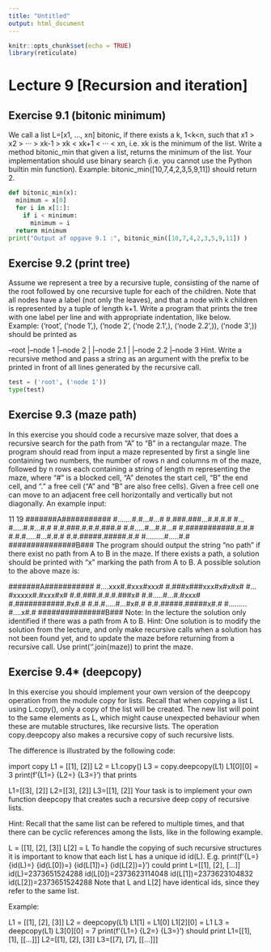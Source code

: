 ```yaml
---
title: "Untitled"
output: html_document
---
```


```r
knitr::opts_chunk$set(echo = TRUE)
library(reticulate)
```

# Lecture 9 [Recursion and iteration]

## Exercise 9.1 (bitonic minimum)

We call a list L=[x1, ..., xn] bitonic, if there exists a k, 1<k<n, such that x1 > x2 > ··· > xk-1 > xk < xk+1 < ··· < xn, i.e. xk is the minimum of the list. Write a method bitonic_min that given a list, returns the minimum of the list. Your implementation should use binary search (i.e. you cannot use the Python builtin min function).
Example: bitonic_min([10,7,4,2,3,5,9,11]) should return 2.

```python
def bitonic_min(x):
  minimum = x[0]
  for i in x[1:]:
    if i < minimum:
      minimum = i
  return minimum
print("Output af opgave 9.1 :", bitonic_min([10,7,4,2,3,5,9,11]) )
```

## Exercise 9.2 (print tree)

Assume we represent a tree by a recursive tuple, consisting of the name of the root followed by one recursive tuple for each of the children. Note that all nodes have a label (not only the leaves), and that a node with k children is represented by a tuple of length k+1. Write a program that prints the tree with one label per line and with appropriate indentation, like below.
Example: ('root', ('node 1',), ('node 2', ('node 2.1',), ('node 2.2',)), ('node 3',)) should be printed as

--root
  |--node 1
  |--node 2
  |  |--node 2.1
  |  |--node 2.2
  |--node 3
Hint. Write a recursive method and pass a string as an argument with the prefix to be printed in front of all lines generated by the recursive call.

```python
test = ('root', ('node 1'))
type(test)


```



## Exercise 9.3 (maze path)
In this exercise you should code a recursive maze solver, that does a recursive search for the path from "A" to "B" in a rectangular maze. The program should read from input a maze represented by first a single line containing two numbers, the number of rows n and columns m of the maze, followed by n rows each containing a string of length m representing the maze, where "#" is a blocked cell, "A" denotes the start cell, "B" the end cell, and "." a free cell ("A" and "B" are also free cells). Given a free cell one can move to an adjacent free cell horizontally and vertically but not diagonally. An example input:

11 19
#######A###########
#.......#.#...#...#
#.###.###...#.#.#.#
#...#.....#.#...#.#
#.#.###.#.#.#.###.#
#.#.....#...#.#...#
#.###########.#.#.#
#.#.#.....#...#.#.#
#.#.#####.#####.#.#
#.........#.....#.#
###############B###
The program should output the string "no path" if there exist no path from A to B in the maze. If there exists a path, a solution should be printed with "x" marking the path from A to B. A possible solution to the above maze is:

#######A###########
#....xxx#.#xxx#xxx#
#.###x###xxx#x#x#x#
#...#xxxxx#.#xxx#x#
#.#.###.#.#.#.###x#
#.#.....#...#.#xxx#
#.###########.#x#.#
#.#.#.....#...#x#.#
#.#.#####.#####x#.#
#.........#....x#.#
###############B###
Note: In the lecture the solution only identified if there was a path from A to B.
Hint: One solution is to modify the solution from the lecture, and only make recursive calls when a solution has not been found yet, and to update the maze before returning from a recursive call. Use print('\n'.join(maze)) to print the maze.


## Exercise 9.4* (deepcopy)
In this exercise you should implement your own version of the deepcopy operation from the module copy for lists. Recall that when copying a list L using L.copy(), only a copy of the list will be created. The new list will point to the same elements as L, which might cause unexpected behaviour when these are mutable structures, like recursive lists. The operation copy.deepcopy also makes a recursive copy of such recursive lists.

The difference is illustrated by the following code:

import copy
L1 = [[1], [2]]
L2 = L1.copy()
L3 = copy.deepcopy(L1)
L1[0][0] = 3
print(f'{L1=} {L2=} {L3=}')
that prints

L1=[[3], [2]] L2=[[3], [2]] L3=[[1], [2]]
Your task is to implement your own function deepcopy that creates such a recursive deep copy of recursive lists.

Hint: Recall that the same list can be refered to multiple times, and that there can be cyclic references among the lists, like in the following example.

L = [[1], [2], [3]]
L[2] = L
To handle the copying of such recursive structures it is important to know that each list L has a unique id id(L). E.g.
print(f'{L=} {id(L)=} {id(L[0])=} {id(L[1])=} {id(L[2])=}')
could print
L=[[1], [2], [...]] id(L)=2373651524288 id(L[0])=2373623114048 id(L[1])=2373623104832 id(L[2])=2373651524288
Note that L and L[2] have identical ids, since they refer to the same list.

Example:

L1 = [[1], [2], [3]]
L2 = deepcopy(L1)
L1[1] = L1[0]
L1[2][0] = L1
L3 = deepcopy(L1)
L3[0][0] = 7
print(f'{L1=} {L2=} {L3=}')
should print
L1=[[1], [1], [[...]]] L2=[[1], [2], [3]] L3=[[7], [7], [[...]]]